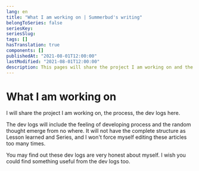 ```yaml
---
lang: en
title: "What I am working on | Summerbud's writing"
belongToSeries: false
seriesKey: 
seriesSlug: 
tags: []
hasTranslation: true
components: []
publishedAt: "2021-08-01T12:00:00"
lastModified: "2021-08-01T12:00:00"
description: This pages will share the project I am working on and the dev log of it.
---
```


# What I am working on 

I will share the project I am working on, the process, the dev logs here.

The dev logs will include the feeling of developing process and the random thought emerge from no where. It will not have the complete structure as Lesson learned and Series, and I won't force myself editing these articles too many times.

You may find out these dev logs are very honest about myself. I wish you could find something useful from the dev logs too.